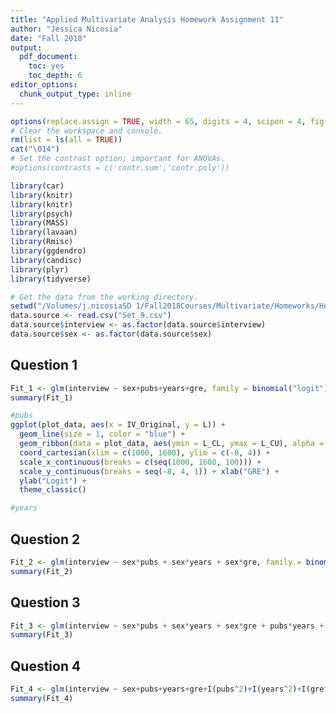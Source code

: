 ```yaml
---
title: "Applied Multivariate Analysis Homework Assignment 11"
author: "Jessica Nicosia"
date: "Fall 2018"
output:
  pdf_document:  
    toc: yes
    toc_depth: 6
editor_options: 
  chunk_output_type: inline
---
```


```r
options(replace.assign = TRUE, width = 65, digits = 4, scipen = 4, fig.width = 4, fig.height = 4)
# Clear the workspace and console.
rm(list = ls(all = TRUE)) 
cat("\014")
# Set the contrast option; important for ANOVAs.
#options(contrasts = c('contr.sum','contr.poly'))
```

```r
library(car)
library(knitr)
library(knitr)
library(psych)
library(MASS)
library(lavaan)
library(Rmisc)
library(ggdendro)
library(candisc)
library(plyr)
library(tidyverse)
```

```r
# Get the data from the working directory.
setwd("/Volumes/j.nicosiaSD 1/Fall2018Courses/Multivariate/Homeworks/Homework11")
data.source <- read.csv("Set_9.csv")
data.source$interview <- as.factor(data.source$interview)
data.source$sex <- as.factor(data.source$sex)
```

Question 1
----------
\textbf{1. Test a model that includes sex, publications, years to complete degree, and GRE score as predictors. For each significant predictor, construct a graph that shows the relationship between that predictor (over its range) and the probability of getting an interview. When constructing graphs, hold non graphed variables constant at their grand means.}

```r
Fit_1 <- glm(interview ~ sex+pubs+years+gre, family = binomial("logit"), data = data.source)
summary(Fit_1)

#pubs
ggplot(plot_data, aes(x = IV_Original, y = L)) + 
  geom_line(size = 1, color = "blue") + 
  geom_ribbon(data = plot_data, aes(ymin = L_CL, ymax = L_CU), alpha = 0.25) + 
  coord_cartesian(xlim = c(1000, 1600), ylim = c(-8, 4)) + 
  scale_x_continuous(breaks = c(seq(1000, 1600, 100))) + 
  scale_y_continuous(breaks = seq(-8, 4, 1)) + xlab("GRE") +
  ylab("Logit") + 
  theme_classic()

#years

```

Question 2
----------
\textbf{2. Test a model that includes all two way interactions involving sex of applicant. For any significant interaction, construct a graph that shows the relationship between the relevant predictor and the probability of getting an interview, separately for men and women. Hold non graphed variables constant at their grand means and graph over the range of the target predictor.}

```r
Fit_2 <- glm(interview ~ sex*pubs + sex*years + sex*gre, family = binomial("logit"), data = data.source)
summary(Fit_2)
```

Question 3
----------
\textbf{3. Now add the ramining two way interactions. If any are significant, provide surface plots showing the relationship between the predictors (over their ranges) and the probability of getting an interview. Explain the nature of any significant interactions you graph.}

```r
Fit_3 <- glm(interview ~ sex*pubs + sex*years + sex*gre + pubs*years + pubs*gre + years*gre, family = binomial("logit"), data = data.source)
summary(Fit_3)
```

Question 4
----------
\textbf{4. Finally, add to the basic model from Question 1, terms that test the quadratic effects of each continuous predictor. If any are significant, construct graphs showing the relationship between the predictor and the probability of getting an interview. Hold non graphed variables constant at their grand means and graph over the range of the target predictor. Anything unusual about these graphs? Can you explain it?}

```r
Fit_4 <- glm(interview ~ sex+pubs+years+gre+I(pubs^2)+I(years^2)+I(gre^2), family = binomial("logit"), data = data.source)
summary(Fit_4)
```


